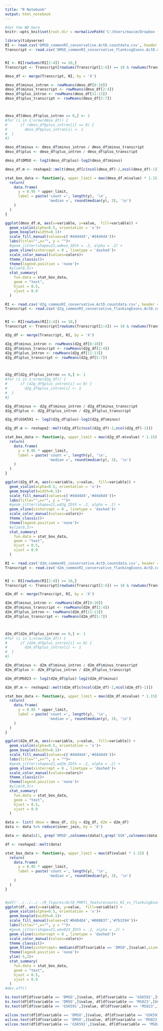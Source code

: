 ---
title: "R Notebook"
output: html_notebook
---
```{r "setup", include=FALSE}
#Set the WD here
knitr::opts_knit$set(root.dir = normalizePath('C:/Users/maxim/Dropbox (EinsteinMed)/CloudStation/PRMT/Actinomycin D/RNAseq/featurecounts/conservative_flanking'))
```


```{r}
library(tidyverse)
RI <- read.csv('DMSO_commonRI_conservative.ActD.countdata.csv', header = T)
Transcript <- read.csv('DMSO_commonRI_conservative_flankingExons.ActD.countdata.csv', header =T)


RI <- RI[rowSums(RI[2:4]) >= 10,]
Transcript <- Transcript[rowSums(Transcript[2:4]) >= 10 & rowSums(Transcript[4:6]) > 10,]

dmso_df <- merge(Transcript, RI, by = 'X')

dmso_df$minus_intron <- rowMeans(dmso_df[8:10])
dmso_df$minus_transcript <- rowMeans(dmso_df[2:4])
dmso_df$plus_intron <- rowMeans(dmso_df[11:13])
dmso_df$plus_transcript <- rowMeans(dmso_df[5:7])



dmso_df[dmso_df$plus_intron == 0,] <- 1
#for (i in 1:nrow(dmso_df)) {
#      if (dmso_df$plus_intron[i] == 0) {
#        dmso_df$plus_intron[i] <- 1
#  }
#}

dmso_df$minus <- dmso_df$minus_intron / dmso_df$minus_transcript
dmso_df$plus <- dmso_df$plus_intron / dmso_df$plus_transcript

dmso_df$DMSO <- log2(dmso_df$plus)-log2(dmso_df$minus)

dmso_df.m <- reshape2::melt(dmso_df[c(ncol(dmso_df)-2,ncol(dmso_df)-1)])

stat_box_data <- function(y, upper_limit = max(dmso_df.m$value) * 1.15) {
  return( 
    data.frame(
      y = 0.95 * upper_limit,
      label = paste('count =', length(y), '\n',
                    'median =', round(median(y), 3), '\n')
    )
  )
}

ggplot(dmso_df.m, aes(x=variable, y=value,  fill=variable)) + 
  geom_violin(alpha=0.5, orientation = 'x')+
  geom_boxplot(width=0.1)+
  scale_fill_manual(values=c('#d4d4d4','#d4d4d4'))+
  labs(title="",x="", y = "")+
  #geom_jitter(shape=21,wdmso_IDth = .2, alpha = .2) +
  geom_vline(xintercept = 0 , linetype = 'dashed')+
  scale_color_manual(values=colors)+
  theme_classic()+
  theme(legend.position = 'none')+
  #ylim(0,3)+  
  stat_summary(
    fun.data = stat_box_data, 
    geom = "text", 
    hjust = 0.5,
    vjust = 0.9
  )
```



```{r}
RI <- read.csv('d2g_commonRI_conservative.ActD.countdata.csv', header = T)
Transcript <- read.csv('d2g_commonRI_conservative_flankingExons.ActD.countdata.csv', header =T)


RI <- RI[rowSums(RI[2:4]) >= 10,]
Transcript <- Transcript[rowSums(Transcript[2:4]) >= 10 & rowSums(Transcript[4:6]) > 10,]

d2g_df <- merge(Transcript, RI, by = 'X')

d2g_df$minus_intron <- rowMeans(d2g_df[8:10])
d2g_df$minus_transcript <- rowMeans(d2g_df[2:4])
d2g_df$plus_intron <- rowMeans(d2g_df[11:13])
d2g_df$plus_transcript <- rowMeans(d2g_df[5:7])



d2g_df[d2g_df$plus_intron == 0,] <- 1
#for (i in 1:nrow(d2g_df)) {
#      if (d2g_df$plus_intron[i] == 0) {
#        d2g_df$plus_intron[i] <- 1
#  }
#}

d2g_df$minus <- d2g_df$minus_intron / d2g_df$minus_transcript
d2g_df$plus <- d2g_df$plus_intron / d2g_df$plus_transcript

d2g_df$GSK591 <- log2(d2g_df$plus)-log2(d2g_df$minus)

d2g_df.m <- reshape2::melt(d2g_df[c(ncol(d2g_df)-2,ncol(d2g_df)-1)])

stat_box_data <- function(y, upper_limit = max(d2g_df.m$value) * 1.15) {
  return( 
    data.frame(
      y = 0.95 * upper_limit,
      label = paste('count =', length(y), '\n',
                    'median =', round(median(y), 3), '\n')
    )
  )
}

ggplot(d2g_df.m, aes(x=variable, y=value,  fill=variable)) + 
  geom_violin(alpha=0.5, orientation = 'x')+
  geom_boxplot(width=0.1)+
  scale_fill_manual(values=c('#d4d4d4','#d4d4d4'))+
  labs(title="",x="", y = "")+
  #geom_jitter(shape=21,wd2g_IDth = .2, alpha = .2) +
  geom_vline(xintercept = 0 , linetype = 'dashed')+
  scale_color_manual(values=colors)+
  theme_classic()+
  theme(legend.position = 'none')+
  #ylim(0,3)+  
  stat_summary(
    fun.data = stat_box_data, 
    geom = "text", 
    hjust = 0.5,
    vjust = 0.9
  )
```


```{r}
RI <- read.csv('d2m_commonRI_conservative.ActD.countdata.csv', header = T)
Transcript <- read.csv('d2m_commonRI_conservative_flankingExons.ActD.countdata.csv', header =T)


RI <- RI[rowSums(RI[2:4]) >= 10,]
Transcript <- Transcript[rowSums(Transcript[2:4]) >= 10 & rowSums(Transcript[4:6]) > 10,]

d2m_df <- merge(Transcript, RI, by = 'X')

d2m_df$minus_intron <- rowMeans(d2m_df[8:10])
d2m_df$minus_transcript <- rowMeans(d2m_df[2:4])
d2m_df$plus_intron <- rowMeans(d2m_df[11:13])
d2m_df$plus_transcript <- rowMeans(d2m_df[5:7])



d2m_df[d2m_df$plus_intron == 0,] <- 1
#for (i in 1:nrow(d2m_df)) {
#      if (d2m_df$plus_intron[i] == 0) {
#        d2m_df$plus_intron[i] <- 1
#  }
#}

d2m_df$minus <- d2m_df$minus_intron / d2m_df$minus_transcript
d2m_df$plus <- d2m_df$plus_intron / d2m_df$plus_transcript

d2m_df$MS023 <- log2(d2m_df$plus)-log2(d2m_df$minus)

d2m_df.m <- reshape2::melt(d2m_df[c(ncol(d2m_df)-2,ncol(d2m_df)-1)])

stat_box_data <- function(y, upper_limit = max(d2m_df.m$value) * 1.15) {
  return( 
    data.frame(
      y = 0.95 * upper_limit,
      label = paste('count =', length(y), '\n',
                    'median =', round(median(y), 3), '\n')
    )
  )
}

ggplot(d2m_df.m, aes(x=variable, y=value,  fill=variable)) + 
  geom_violin(alpha=0.5, orientation = 'x')+
  geom_boxplot(width=0.1)+
  scale_fill_manual(values=c('#d4d4d4','#d4d4d4'))+
  labs(title="",x="", y = "")+
  #geom_jitter(shape=21,wd2m_IDth = .2, alpha = .2) +
  geom_vline(xintercept = 0 , linetype = 'dashed')+
  scale_color_manual(values=colors)+
  theme_classic()+
  theme(legend.position = 'none')+
  #ylim(0,3)+  
  stat_summary(
    fun.data = stat_box_data, 
    geom = "text", 
    hjust = 0.5,
    vjust = 0.9
  )
```


```{r}
data <- list( dmso = dmso_df, d2g = d2g_df, d2m = d2m_df)
data <- data %>% reduce(inner_join, by = 'X')

data <- data[c(1, grep('DMSO',colnames(data)),grep('GSK',colnames(data)),grep('MS023',colnames(data)))]

df <- reshape2::melt(data)

stat_box_data <- function(y, upper_limit = max(df$value) * 1.15) {
  return( 
    data.frame(
      y = 0.95 * upper_limit,
      label = paste('count =', length(y), '\n',
                    'median =', round(median(y), 3), '\n')
    )
  )
}


#pdf('../../../../R_figures/ActD_PRMTi_featurecounts_RI_vs_flankingExons.pdf', height=8,width=8)
ggplot(df, aes(x=variable, y=value,  fill=variable)) + 
  geom_violin(alpha=0.5, orientation = 'x')+
  geom_boxplot(width=0.1)+
  scale_fill_manual(values=c('#D4D4D4','#008837','#7b3294'))+
  labs(title="",x="", y = "")+
  #geom_jitter(shape=21,wms023_IDth = .2, alpha = .2) +
  geom_vline(xintercept = 0 , linetype = 'dashed')+
  scale_color_manual(values=colors)+
  theme_classic()+
  geom_hline(yintercept= median(df[df$variable == 'DMSO',]$value),size=1, linetype ='dotted') +
  theme(legend.position = 'none')+
  ylim(-5,2)+  
  stat_summary(
    fun.data = stat_box_data, 
    geom = "text", 
    hjust = 0.5,
    vjust = 0.9
  )
#dev.off()

ks.test(df[df$variable == 'DMSO',]$value, df[df$variable == 'GSK591',]$value, alternative = 'greater')
ks.test(df[df$variable == 'DMSO',]$value, df[df$variable == 'MS023',]$value, alternative = 'less')
ks.test(df[df$variable == 'GSK591',]$value, df[df$variable == 'MS023',]$value, alternative = 'less')

wilcox.test(df[df$variable == 'DMSO',]$value, df[df$variable == 'GSK591',]$value, alternative = "less")
wilcox.test(df[df$variable == 'DMSO',]$value, df[df$variable == 'MS023',]$value, alternative = "greater")
wilcox.test(df[df$variable == 'GSK591',]$value, df[df$variable == 'MS023',]$value, alternative = "greater")

```